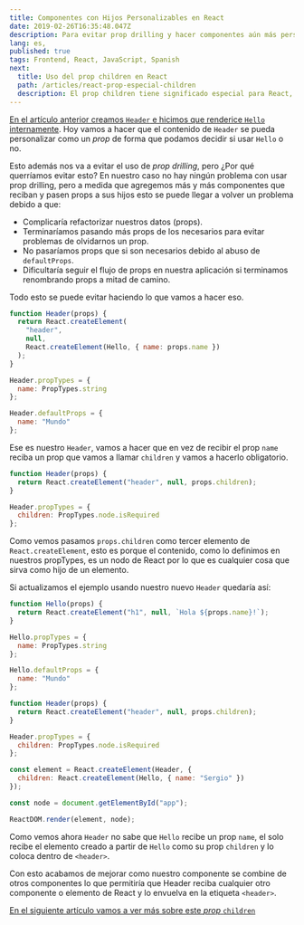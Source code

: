 ```yaml
---
title: Componentes con Hijos Personalizables en React
date: 2019-02-26T16:35:48.047Z
description: Para evitar prop drilling y hacer componentes aún más personalizables vamos a ver como usar un prop para cambiar el contenido de un componentes de React.
lang: es,
published: true
tags: Frontend, React, JavaScript, Spanish
next:
  title: Uso del prop children en React
  path: /articles/react-prop-especial-children
  description: El prop children tiene significado especial para React, veremos para que sirve y como usarlo en nuestros propios componentes.
---
```


[En el artículo anterior creamos `Header` e hicimos que renderice `Hello` internamente](/articles/composicion-componentes-react). Hoy vamos a hacer que el contenido de `Header` se pueda personalizar como un _prop_ de forma que podamos decidir si usar `Hello` o no.

Esto además nos va a evitar el uso de _prop drilling_, pero ¿Por qué querríamos evitar esto? En nuestro caso no hay ningún problema con usar prop drilling, pero a medida que agregemos más y más componentes que reciban y pasen props a sus hijos esto se puede llegar a volver un problema debido a que:

- Complicaría refactorizar nuestros datos (props).
- Terminaríamos pasando más props de los necesarios para evitar problemas de olvidarnos un prop.
- No pasaríamos props que si son necesarios debido al abuso de `defaultProps`.
- Dificultaría seguir el flujo de props en nuestra aplicación si terminamos renombrando props a mitad de camino.

Todo esto se puede evitar haciendo lo que vamos a hacer eso.

```js
function Header(props) {
  return React.createElement(
    "header",
    null,
    React.createElement(Hello, { name: props.name })
  );
}

Header.propTypes = {
  name: PropTypes.string
};

Header.defaultProps = {
  name: "Mundo"
};
```

Ese es nuestro `Header`, vamos a hacer que en vez de recibir el prop `name` reciba un prop que vamos a llamar `children` y vamos a hacerlo obligatorio.

```js
function Header(props) {
  return React.createElement("header", null, props.children);
}

Header.propTypes = {
  children: PropTypes.node.isRequired
};
```

Como vemos pasamos `props.children` como tercer elemento de `React.createElement`, esto es porque el contenido, como lo definimos en nuestros propTypes, es un nodo de React por lo que es cualquier cosa que sirva como hijo de un elemento.

Si actualizamos el ejemplo usando nuestro nuevo `Header` quedaría así:

```js
function Hello(props) {
  return React.createElement("h1", null, `Hola ${props.name}!`);
}

Hello.propTypes = {
  name: PropTypes.string
};

Hello.defaultProps = {
  name: "Mundo"
};

function Header(props) {
  return React.createElement("header", null, props.children);
}

Header.propTypes = {
  children: PropTypes.node.isRequired
};

const element = React.createElement(Header, {
  children: React.createElement(Hello, { name: "Sergio" })
});

const node = document.getElementById("app");

ReactDOM.render(element, node);
```

Como vemos ahora `Header` no sabe que `Hello` recibe un prop `name`, el solo recibe el elemento creado a partir de `Hello` como su prop `children` y lo coloca dentro de `<header>`.

Con esto acabamos de mejorar como nuestro componente se combine de otros componentes lo que permitiría que Header reciba cualquier otro componente o elemento de React y lo envuelva en la etiqueta `<header>`.

[En el siguiente artículo vamos a ver más sobre este _prop_ `children`](/articles/react-prop-especial-children)
